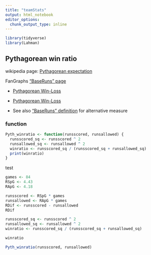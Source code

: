 ```yaml
---
title: "teamStats"
output: html_notebook
editor_options: 
  chunk_output_type: inline
---
```




```r

library(tidyverse)
library(Lahman)

```



## Pythagorean win ratio

wikipedia page: [Pythagorean expectation](https://en.wikipedia.org/wiki/Pythagorean_expectation)


FanGraphs ["BaseRuns" page](https://www.fangraphs.com/depthcharts.aspx?position=BaseRuns)

* [Pythagorean Win-Loss](https://www.fangraphs.com/library/principles/expected-wins-and-losses/)

* [Pythagorean Win-Loss](https://www.fangraphs.com/library/team-record-pythagorean-record-and-base-runs/)

* See also ["BaseRuns" definition](https://www.fangraphs.com/library/features/baseruns/) for alternative measure


### function

```r

Pyth_winratio <- function(runsscored, runsallowed) {
  runsscored_sq <- runsscored ^ 2
  runsallowed_sq <- runsallowed ^ 2
  winratio <- runsscored_sq / (runsscored_sq + runsallowed_sq)
  print(winratio)
}

```


test

```r

games <- 84
RSpG <- 4.43
RApG <- 4.18

runsscored <- RSpG * games
runsallowed <- RApG * games
RDif <- runsscored - runsallowed
RDif

runsscored_sq <- runsscored ^ 2
runsallowed_sq <- runsallowed ^ 2
winratio <- runsscored_sq / (runsscored_sq + runsallowed_sq)

winratio


```


```r

Pyth_winratio(runsscored, runsallowed)

```


